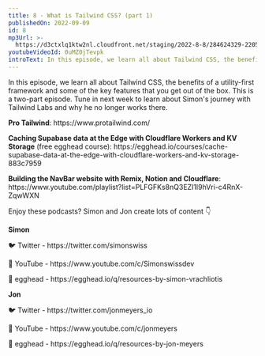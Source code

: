 ```yaml
---
title: 8 - What is Tailwind CSS? (part 1)
publishedOn: 2022-09-09
id: 8
mp3Url: >-
  https://d3ctxlq1ktw2nl.cloudfront.net/staging/2022-8-8/284624329-22050-1-20fae0836b632.m4a
youtubeVideoId: 0uMZ0jTevpk
introText: In this episode, we learn all about Tailwind CSS, the benefits of a utility-first framework and some of the key features that you get out of the box. This is a two-part episode. Tune in next week to learn about Simon's journey with Tailwind Labs and why he no longer works there.
---
```


In this episode, we learn all about Tailwind CSS, the benefits of a utility-first framework and some of the key features that you get out of the box. This is a two-part episode. Tune in next week to learn about Simon's journey with Tailwind Labs and why he no longer works there.

**Pro Tailwind**: https\://www\.protailwind.com/

**Caching Supabase data at the Edge with Cloudflare Workers and KV Storage** (free egghead course): https\://egghead.io/courses/cache-supabase-data-at-the-edge-with-cloudflare-workers-and-kv-storage-883c7959

**Building the NavBar website with Remix, Notion and Cloudflare**: https\://www\.youtube.com/playlist?list=PLFGFKs8nQ3EZI1l9hVri-c4RnX-ZqwWXN

Enjoy these podcasts? Simon and Jon create lots of content 👇

**Simon**

🐦 Twitter - https\://twitter.com/simonswiss

🎥 YouTube - https\://www\.youtube.com/c/Simonswissdev

🥚 egghead - https\://egghead.io/q/resources-by-simon-vrachliotis

**Jon**

🐦 Twitter - https\://twitter.com/jonmeyers_io

🎥 YouTube - https\://www\.youtube.com/c/jonmeyers

🥚 egghead - https\://egghead.io/q/resources-by-jon-meyers

